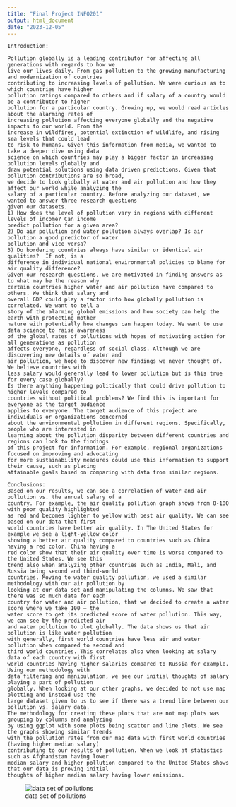 ```yaml
---
title: "Final Project INFO201"
output: html_document
date: "2023-12-05"
---
```


```
Introduction: 

Pollution globally is a leading contributor for affecting all generations with regards to how we 
live our lives daily. From gas pollution to the growing manufacturing and modernization of countries
contributing to increasing levels of pollution. We were curious as to which countries have higher 
pollution ratings compared to others and if salary of a country would be a contributor to higher 
pollution for a particular country. Growing up, we would read articles about the alarming rates of 
increasing pollution affecting everyone globally and the negative impacts to our world. From the 
increase in wildfires, potential extinction of wildlife, and rising sea levels that could lead
to risk to humans. Given this information from media, we wanted to take a deeper dive using data 
science on which countries may play a bigger factor in increasing pollution levels globally and 
draw potential solutions using data driven predictions. Given that pollution contributions are so broad, 
we decide to look globally at water and air pollution and how they affect our world while analyzing the 
salary of a particular country. Before analyzing our dataset, we wanted to answer three research questions
given our datasets. 
1) How does the level of pollution vary in regions with different levels of income? Can income 
predict pollution for a given area?
2) Do air pollution and water pollution always overlap? Is air pollution a good predictor of water 
pollution and vice versa?
3) Do bordering countries always have similar or identical air qualities?  If not, is a 
difference in individual national environmental policies to blame for air quality difference?
Given our research questions, we are motivated in finding answers as to what may be the reason why 
certain countries higher water and air pollution have compared to others. We think that salary and 
overall GDP could play a factor into how globally pollution is correlated. We want to tell a 
story of the alarming global emissions and how society can help the earth with protecting mother 
nature with potentially how changes can happen today. We want to use data science to raise awareness 
of the global rates of pollutions with hopes of motivating action for all generations as pollution 
affects everyone, regardless of social class. Although we are discovering new details of water and 
air pollution, we hope to discover new findings we never thought of. We believe countries with 
less salary would generally lead to lower pollution but is this true for every case globally? 
Is there anything happening politically that could drive pollution to higher levels compared to 
countries without political problems? We find this is important for everyone as the target audience 
applies to everyone. The target audience of this project are individuals or organizations concerned 
about the environmental pollution in different regions. Specifically, people who are interested in 
learning about the pollution disparity between different countries and regions can look to the findings
of this project for information. For example, regional organizations focused on improving and advocating
for more sustainability measures could use this information to support their cause, such as placing 
attainable goals based on comparing with data from similar regions. 

```
















```
Conclusions: 
Based on our results, we can see a correlation of water and air pollution vs. the annual salary of a 
country. For example, the air quality pollution graph shows from 0-100 with poor quality highlighted
as red and becomes lighter to yellow with best air quality. We can see based on our data that first 
world countries have better air quality. In The United States for example we see a light-yellow color 
showing a better air quality compared to countries such as China having a red color. China having a 
red color show that their air quality over time is worse compared to the United States. We see this 
trend also when analyzing other countries such as India, Mali, and Russia being second and third-world
countries. Moving to water quality pollution, we used a similar methodology with our air pollution by 
looking at our data set and manipulating the columns. We saw that there was so much data for each 
country for water and air pollution, that we decided to create a water score where we take 100 – the 
water score to get its predicted score of water pollution. This way, we can see by the predicted air
and water pollution to plot globally. The data shows us that air pollution is like water pollution 
with generally, first world countries have less air and water pollution when compared to second and 
third world countries. This correlates also when looking at salary data of each country with first 
world countries having higher salaries compared to Russia for example. Using our methodology with 
data filtering and manipulation, we see our initial thoughts of salary playing a part of pollution 
globally. When looking at our other graphs, we decided to not use map plotting and instead use the 
large dataset given to us to see if there was a trend line between our pollution vs. salary data.
The methodology for creating these plots that are not map plots was grouping by columns and analyzing
by using ggplot with some plots being scatter and line plots. We see the graphs showing similar trends
with the pollution rates from our map data with first world countries (having higher median salary) 
contributing to our results of pollution. When we look at statistics such as Afghanistan having lower
median salary and higher pollution compared to the United States shows that our data is proving initial 
thoughts of higher median salary having lower emissions.

```
![data set of pollutions](result data set example.png)



